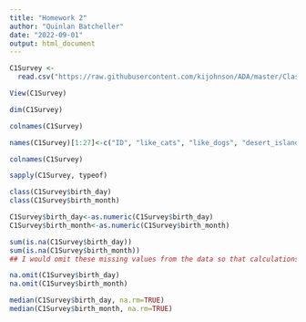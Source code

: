 ```yaml
---
title: "Homework 2"
author: "Quinlan Batcheller"
date: "2022-09-01"
output: html_document
---
```


```r
C1Survey <-
  read.csv("https://raw.githubusercontent.com/kijohnson/ADA/master/Class%201%20Survey%20Fall%202022.csv")
```

```r
View(C1Survey)
```

```r
dim(C1Survey)
```
```r
colnames(C1Survey)
```

```r
names(C1Survey)[1:27]<-c("ID", "like_cats", "like_dogs", "desert_island_item", "life_slogan", "favorite_day", "night_morning_person", "favorite_food", "favorite_drink", "favorite_season", "favorite_month", "favorite_hobby", "current_degree", "primary_specialization", "primary_stats_software", "r_experience", "coding_comfort", "length_of_coding", "hope_to_learn_in_course", "area_of_interest", "favorite_number", "birth_day", "birth_month", "home_country", "home_state", "home_city", "education_level")

colnames(C1Survey)
```

```r
sapply(C1Survey, typeof)
```

```r
class(C1Survey$birth_day)
class(C1Survey$birth_month)
```

```r
C1Survey$birth_day<-as.numeric(C1Survey$birth_day)
C1Survey$birth_month<-as.numeric(C1Survey$birth_month)
```
```r
sum(is.na(C1Survey$birth_day))
sum(is.na(C1Survey$birth_month))
## I would omit these missing values from the data so that calculations could still be run on the data that is not missing
```

```r
na.omit(C1Survey$birth_day)
na.omit(C1Survey$birth_month)
```

```r
median(C1Survey$birth_day, na.rm=TRUE)
median(C1Survey$birth_month, na.rm=TRUE)
```